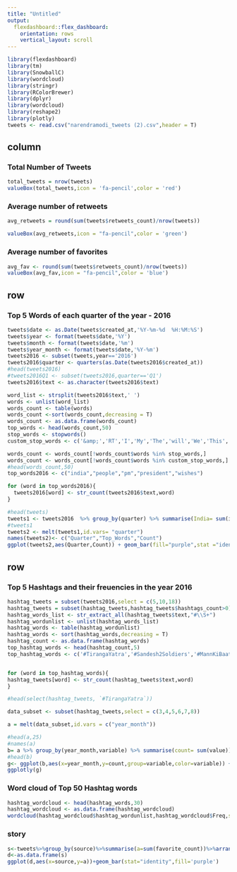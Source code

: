 ---
title: "Untitled"
output: 
  flexdashboard::flex_dashboard:
    orientation: rows
    vertical_layout: scroll
---

```{r setup, include=FALSE,warning=FALSE}
library(flexdashboard)
library(tm)
library(SnowballC)
library(wordcloud)
library(stringr)
library(RColorBrewer)
library(dplyr)
library(wordcloud)
library(reshape2)
library(plotly)
tweets <- read.csv("narendramodi_tweets (2).csv",header = T)
```

column {data-width=650}
-----------------------------------------------------------------------

### 	Total Number of Tweets

```{r}
total_tweets = nrow(tweets)
valueBox(total_tweets,icon = 'fa-pencil',color = 'red')

```

### 	Average number of retweets

```{r}
avg_retweets = round(sum(tweets$retweets_count)/nrow(tweets))

valueBox(avg_retweets,icon = "fa-pencil",color = 'green')
```

### 	Average number of favorites

```{r}
avg_fav <- round(sum(tweets$retweets_count)/nrow(tweets))
valueBox(avg_fav,icon = "fa-pencil",color = 'blue')

```






row {data-width=650}
-----------------------------------------------------------------------

### Top 5 Words of each quarter of the year - 2016

```{r}
tweets$date <- as.Date(tweets$created_at,'%Y-%m-%d  %H:%M:%S')
tweets$year <- format(tweets$date,'%Y')
tweets$month <- format(tweets$date,'%m')
tweets$year_month <- format(tweets$date,'%Y-%m')
tweets2016 <- subset(tweets,year=='2016')
tweets2016$quarter <- quarters(as.Date(tweets2016$created_at))
#head(tweets2016)
#tweets2016Q1 <- subset(tweets2016,quarter=='Q1')
tweets2016$text <- as.character(tweets2016$text)

word_list <- strsplit(tweets2016$text,' ')
words <- unlist(word_list)
words_count <- table(words)
words_count <-sort(words_count,decreasing = T)
words_count <- as.data.frame(words_count)
top_words <- head(words_count,50)
stop_words <- stopwords()
custom_stop_words <- c('&amp;','RT','I','My','The','will','We','This','us','will','can')

words_count <- words_count[!words_count$words %in% stop_words,]
words_count <- words_count[!words_count$words %in% custom_stop_words,]
#head(words_count,50)
top_words2016 <- c("india","people","pm","president","wishes")

for (word in top_words2016){
  tweets2016[word] <- str_count(tweets2016$text,word)
}

#head(tweets)
tweets1 <- tweets2016  %>% group_by(quarter) %>% summarise(India= sum(india,na.rm=T),People= sum(people,na.rm=T),PM=sum(pm,na.rm=T),President = sum(president,na.rm=T),Wishes=sum(wishes,na.rm=T)) 
#tweets1
tweets2 <- melt(tweets1,id.vars= "quarter")
names(tweets2)<- c("Quarter","Top_Words","Count")
ggplot(tweets2,aes(Quarter,Count)) + geom_bar(fill="purple",stat ="identity") +facet_wrap(~Top_Words)

```


row {data-width=350}
-----------------------------------------------------------------------

### Top 5 Hashtags and their freuencies in the year 2016

```{r}
hashtag_tweets = subset(tweets2016,select = c(5,10,18)) 
hashtag_tweets = subset(hashtag_tweets,hashtag_tweets$hashtags_count>0)
hashtag_words_list <- str_extract_all(hashtag_tweets$text,"#\\S+")
hashtag_wordunlist <- unlist(hashtag_words_list)
hashtag_words <- table(hashtag_wordunlist)
hashtag_words <- sort(hashtag_words,decreasing = T)
hashtag_count <- as.data.frame(hashtag_words)
top_hashtag_words <- head(hashtag_count,5)
top_hashtag_words <- c('#TirangaYatra','#Sandesh2Soldiers','#MannKiBaat','#YogaDay','#TransformingIndia')


for (word in top_hashtag_words){
hashtag_tweets[word] <- str_count(hashtag_tweets$text,word)
}

#head(select(hashtag_tweets, `#TirangaYatra`))

data_subset <- subset(hashtag_tweets,select = c(3,4,5,6,7,8)) 

a = melt(data_subset,id.vars = c("year_month"))

#head(a,25)
#names(a)
b= a %>% group_by(year_month,variable) %>% summarise(count= sum(value))
#head(b)
g<- ggplot(b,aes(x=year_month,y=count,group=variable,color=variable)) +geom_line()
ggplotly(g)

```

### Word cloud of Top 50 Hashtag words

```{r}

hashtag_wordcloud <- head(hashtag_words,30)
hashtag_wordcloud <- as.data.frame(hashtag_wordcloud)
wordcloud(hashtag_wordcloud$hashtag_wordunlist,hashtag_wordcloud$Freq,scale = c(2,0.4),colors = brewer.pal(6,'Dark2'))

```

### story

```{r}
s<-tweets%>%group_by(source)%>%summarise(a=sum(favorite_count))%>%arrange(-a)
d<-as.data.frame(s)
ggplot(d,aes(x=source,y=a))+geom_bar(stat="identity",fill='purple')

```

